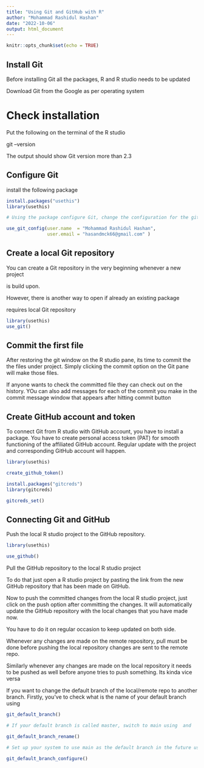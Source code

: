 ```yaml
---
title: "Using Git and GitHub with R"
author: "Mohammad Rashidul Hashan"
date: "2022-10-06"
output: html_document
---
```


```r
knitr::opts_chunk$set(echo = TRUE)
```

## Install Git

Before installing Git all the packages, R and R studio needs to be updated

Download Git from the Google as per operating system

# Check installation

Put the following on the terminal of the R studio

git --version

The output should show Git version more than 2.3 

## Configure Git

install the following package

```r
install.packages("usethis")
library(usethis)

# Using the package configure Git, change the configuration for the git

use_git_config(user.name  = "Mohammad Rashidul Hashan", 
               user.email = "hasandmck66@gmail.com" )

```


## Create a local Git repository

You can create a Git repository in the very beginning whenever a new project

is build upon.

However, there is another way to open if already an existing package 

requires local Git repository

```r
library(usethis)
use_git()

```

## Commit the first file

After restoring the git window on the R studio pane, its time to commit the
the files under project. Simply clicking the commit option on the Git pane
will make those files.

If anyone wants to check the committed file they can check out on the 
history. YOu can also add messages for each of the commit you make in the 
commit message window that appears after hitting commit button

## Create GitHub account and token 

To connect Git from R studio with GitHub account, you have to install a
package. You have to create personal access token (PAT) for smooth 
functioning of the affiliated GitHub account. Regular update with the
project and corresponding GitHub account will happen. 

```r
library(usethis)

create_github_token()

install.packages("gitcreds")
library(gitcreds)

gitcreds_set()

```

## Connecting Git and GitHub 

Push the local R studio project to the GitHub repository. 

```r
library(usethis)

use_github()

```

Pull the GitHub repository to the local R studio project

To do that just open a R studio project by pasting the link from the new
GitHub repository that has been made on GitHub. 

Now to push the committed changes from the local R studio project, just 
click on the push option after committing the changes. It will 
automatically update the GitHub repository with the local changes that 
you have made now.

You have to do it on regular occasion to keep updated on both side.

Whenever any changes are made on the remote repository, pull must be done
before pushing the local repository changes are sent to the remote repo.

Similarly whenever any changes are made on the local repository it needs 
to be pushed as well before anyone tries to push something. Its kinda vice
versa

If you want to change the default branch of the local/remote repo to 
another branch. Firstly, you've to check what is the name of your 
default branch using 

```r
git_default_branch()

# If your default branch is called master, switch to main using  and

git_default_branch_rename()

# Set up your system to use main as the default branch in the future using

git_default_branch_configure()
```


